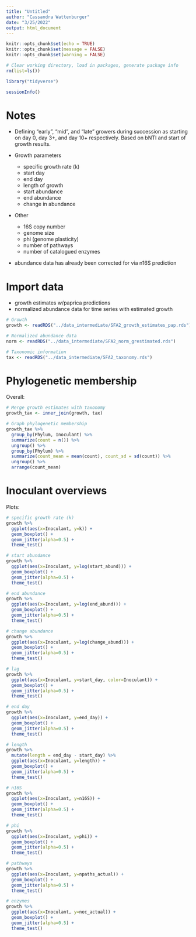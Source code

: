 ```yaml
---
title: "Untitled"
author: "Cassandra Wattenburger"
date: "3/25/2022"
output: html_document
---
```


```r
knitr::opts_chunk$set(echo = TRUE)
knitr::opts_chunk$set(message = FALSE)
knitr::opts_chunk$set(warning = FALSE)
```

```r
# Clear working directory, load in packages, generate package info
rm(list=ls())

library("tidyverse")

sessionInfo()
```

# Notes

* Defining "early", "mid", and "late" growers during succession as starting on day 0, day 3+, and day 10+ respectively. Based on bNTI and start of growth results.

* Growth parameters
  * specific growth rate (k)
  * start day
  * end day
  * length of growth
  * start abundance
  * end abundance
  * change in abundance
* Other
  * 16S copy number
  * genome size
  * phi (genome plasticity)
  * number of pathways
  * number of catalogued enzymes
  
* abundance data has already been corrected for via n16S prediction

# Import data

* growth estimates w/paprica predictions
* normalized abundance data for time series with estimated growth

```r
# Growth
growth <- readRDS("../data_intermediate/SFA2_growth_estimates_pap.rds")

# Normalized abundance data
norm <- readRDS("../data_intermediate/SFA2_norm_grestimated.rds")

# Taxonomic information
tax <- readRDS("../data_intermediate/SFA2_taxonomy.rds")
```

# Phylogenetic membership

Overall:

```r
# Merge growth estimates with taxonomy
growth_tax <- inner_join(growth, tax) 

# Graph phylogenetic membership
growth_tax %>% 
  group_by(Phylum, Inoculant) %>% 
  summarize(count = n()) %>% 
  ungroup() %>% 
  group_by(Phylum) %>% 
  summarize(count_mean = mean(count), count_sd = sd(count)) %>% 
  ungroup() %>% 
  arrange(count_mean)
```

# Inoculant overviews

Plots:

```r
# specific growth rate (k)
growth %>% 
  ggplot(aes(x=Inoculant, y=k)) +
  geom_boxplot() +
  geom_jitter(alpha=0.5) +
  theme_test()

# start abundance
growth %>% 
  ggplot(aes(x=Inoculant, y=log(start_abund))) +
  geom_boxplot() +
  geom_jitter(alpha=0.5) +
  theme_test() 

# end abundance
growth %>% 
  ggplot(aes(x=Inoculant, y=log(end_abund))) +
  geom_boxplot() +
  geom_jitter(alpha=0.5) +
  theme_test()

# change abundance
growth %>% 
  ggplot(aes(x=Inoculant, y=log(change_abund))) +
  geom_boxplot() +
  geom_jitter(alpha=0.5) +
  theme_test()

# lag
growth %>% 
  ggplot(aes(x=Inoculant, y=start_day, color=Inoculant)) +
  geom_boxplot() +
  geom_jitter(alpha=0.5) +
  theme_test()

# end day
growth %>% 
  ggplot(aes(x=Inoculant, y=end_day)) +
  geom_boxplot() +
  geom_jitter(alpha=0.5) +
  theme_test()

# length
growth %>% 
  mutate(length = end_day - start_day) %>% 
  ggplot(aes(x=Inoculant, y=length)) +
  geom_boxplot() +
  geom_jitter(alpha=0.5) +
  theme_test()

# n16S
growth %>% 
  ggplot(aes(x=Inoculant, y=n16S)) +
  geom_boxplot() +
  geom_jitter(alpha=0.5) +
  theme_test()

# phi
growth %>% 
  ggplot(aes(x=Inoculant, y=phi)) +
  geom_boxplot() +
  geom_jitter(alpha=0.5) +
  theme_test()

# pathways
growth %>% 
  ggplot(aes(x=Inoculant, y=npaths_actual)) +
  geom_boxplot() +
  geom_jitter(alpha=0.5) +
  theme_test()

# enzymes
growth %>% 
  ggplot(aes(x=Inoculant, y=nec_actual)) +
  geom_boxplot() +
  geom_jitter(alpha=0.5) +
  theme_test()
```








